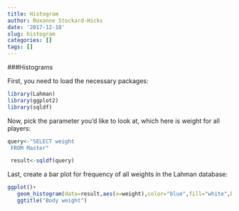 ```yaml
---
title: Histogram
author: Roxanne Stockard-Hicks
date: '2017-12-18'
slug: histogram
categories: []
tags: []
---
```


###Histograms

First, you need to load the necessary packages:
```r
library(Lahman)
library(ggplot2)
library(sqldf)
```

Now, pick the parameter you'd like to look at, which here is weight for all players:
```r
query<-"SELECT weight
 FROM Master"

 result<-sqldf(query)
```

Last, create a bar plot for frequency of all weights in the Lahman database:

```r
ggplot()+
   geom_histogram(data=result,aes(x=weight),color="blue",fill="white",bins=50) +
   ggtitle("Body weight")
```